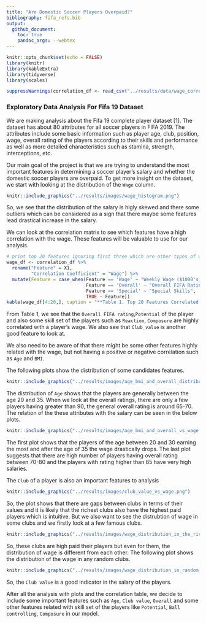 ```yaml
---
title: "Are Domestic Soccer Players Overpaid?"
bibliography: fifa_refs.bib
output: 
  github_document:
    toc: true
    pandoc_args: --webtex
---
```


```r
knitr::opts_chunk$set(echo = FALSE)
library(knitr)
library(kableExtra)
library(tidyverse)
library(scales)
```

```r
suppressWarnings(correlation_df <- read_csv("../results/data/wage_correlation_largest_20.csv"))
```

### Exploratory Data Analysis For Fifa 19 Dataset

We are making analysis about the Fifa 19 complete player dataset [1]. The dataset has about 80 attributes for all soccer players in FIFA 2019. The attributes include some basic information such as player age, club, position, wage, overall rating of the players according to their skills and performance as well as more detailed characteristics such as stamina, strength, interceptions, etc.

Our main goal of the project is that we are trying to understand the most important features in determining a soccer player's salary and whether the domestic soccer players are overpaid. To get more insight on the dataset, we start with looking at the distribution of the `Wage` column. 

```r
knitr::include_graphics("../results/images/wage_histogram.png")
```

So, we see that the distribution of the salary is higly skewed and there some outliers which can be considered as a sign that there maybe some features lead drastical increase in the salary.

We can look at the correlation matrix to see which features have a high correlation with the wage. These features will be valuable to use for our analysis.

```r
# print top 20 features ignoring first three which are other types of wage
wage_df <- correlation_df %>% 
  rename("Feature" = X1, 
         "Correlation Coefficient" = "Wage") %>% 
  mutate(Feature = case_when(Feature == 'Wage' ~ "Weekly Wage ($1000's)",
                             Feature == 'Overall' ~ "Overall FIFA Rating",
                             Feature == 'Special' ~ "Special Skills",
                             TRUE ~ Feature))
kable(wage_df[4:20,], caption = "**Table 1. Top 20 Features Correlated with Player Wage (Ignoring Wage/Salary Features)**")
```

From Table 1, we see that the `Overall FIFA rating`,` Potential` of the player and also some skill set of the players such as `Reaction`, `Composure` are highly correlated with a player's wage. We also see that `Club_value` is another good feature to look at.

We also need to be aware of that there might be some other features highly related with the wage, but not having a positive or negative correlation such as `Age` and `BMI`.

The following plots show the distribution of some candidates features.

```r
knitr::include_graphics("../results/images/age_bmi_and_overall_distribution.png")
```
The distribution of `Age` shows that the players are generally between the age 20 and 35. When we look at the overall ratings, there are only a few players having greater than 90, the general overall rating is around 65-70. The relation of the these attributes with the salary can be seen in the below plots.

```r
knitr::include_graphics("../results/images/age_bmi_and_overall_vs_wage.png")
```

The first plot shows that the players of the age between 20 and 30 earning the most and after the age of 35 the wage drastically drops. The last plot suggests that there are high number of players having overall rating between 70-80 and the players with rating higher than 85 have very high salaries.

The `Club` of a player is also an important features to analysis 

```r
knitr::include_graphics("../results/images/club_value_vs_wage.png")
```

So, the plot shows that there are gaps between clubs in terms of their values and it is likely that the richest clubs also have the highest paid players which is intuitive. But we also want to see the distrubtion of wage in some clubs and we firstly look at a few famous clubs.

```r
knitr::include_graphics("../results/images/wage_distribution_in_the_richest_clubs.png")
```
So, these clubs are high paid their players but even for them, the distribution of wage is different from each other. The following plot shows the distribution of the wage in any random clubs. 

```r
knitr::include_graphics("../results/images/wage_distribution_in_random_clubs.png")
```

So, the `Club value` is a good indicator in the salary of the players.

After all the analysis with plots and the correlation table, we decide to include some important features such as `Age`, `Club value`, `Overall` and some other features related with skill set of the players like `Potential`, `Ball controlling`, `Composure` in our model.

